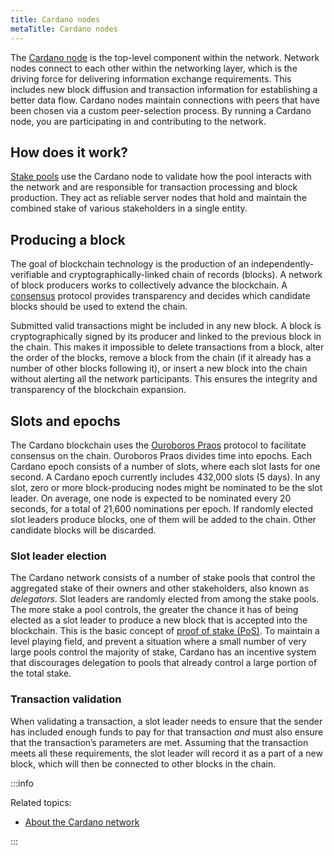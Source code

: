 ```yaml
---
title: Cardano nodes
metaTitle: Cardano nodes
---
```


The
[Cardano node](https://github.com/input-output-hk/cardano-node#overview-of-the-cardano-node-repository)
is the top-level component within the network. Network nodes connect to each
other within the networking layer, which is the driving force for delivering
information exchange requirements. This includes new block diffusion and
transaction information for establishing a better data flow. Cardano nodes
maintain connections with peers that have been chosen via a custom
peer-selection process. By running a Cardano node, you are participating in and
contributing to the network.

## How does it work?

[Stake pools](/learn/stake-pools) use the Cardano node to validate how the pool
interacts with the network and are responsible for transaction processing and
block production. They act as reliable server nodes that hold and maintain the
combined stake of various stakeholders in a single entity.

## Producing a block

The goal of blockchain technology is the production of an
independently-verifiable and cryptographically-linked chain of records (blocks).
A network of block producers works to collectively advance the blockchain. A
[consensus](/learn/consensus-explained) protocol
provides transparency and decides which candidate blocks should be used to
extend the chain.

Submitted valid transactions might be included in any new block. A block is
cryptographically signed by its producer and linked to the previous block in the
chain. This makes it impossible to delete transactions from a block, alter the
order of the blocks, remove a block from the chain (if it already has a number
of other blocks following it), or insert a new block into the chain without
alerting all the network participants. This ensures the integrity and
transparency of the blockchain expansion.

## Slots and epochs

The Cardano blockchain uses the
[Ouroboros Praos](https://eprint.iacr.org/2017/573.pdf) protocol to facilitate
consensus on the chain. Ouroboros Praos divides time into epochs. Each Cardano
epoch consists of a number of slots, where each slot lasts for one second. A
Cardano epoch currently includes 432,000 slots (5 days). In any slot, zero or
more block-producing nodes might be nominated to be the slot leader. On average,
one node is expected to be nominated every 20 seconds, for a total of 21,600
nominations per epoch. If randomly elected slot leaders produce blocks, one of
them will be added to the chain. Other candidate blocks will be discarded.

### Slot leader election

The Cardano network consists of a number of stake pools that control the
aggregated stake of their owners and other stakeholders, also known as
_delegators_. Slot leaders are randomly elected from among the stake pools. The
more stake a pool controls, the greater the chance it has of being elected as a
slot leader to produce a new block that is accepted into the blockchain. This is
the basic concept of [proof of stake (PoS)](/new-to-cardano/proof-of-stake). To maintain a level playing field,
and prevent a situation where a small number of very large pools control the
majority of stake, Cardano has an incentive system that discourages delegation
to pools that already control a large portion of the total stake.

### Transaction validation

When validating a transaction, a slot leader needs to ensure that the sender has
included enough funds to pay for that transaction _and_ must also ensure that
the transaction’s parameters are met. Assuming that the transaction meets all
these requirements, the slot leader will record it as a part of a new block,
which will then be connected to other blocks in the chain.

:::info

Related topics:

- [About the Cardano network](/explore-cardano/cardano-network)

:::


